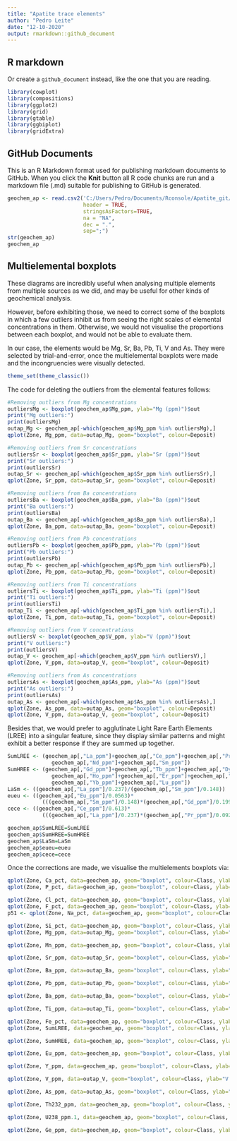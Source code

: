 ---
title: "Apatite trace elements"
author: "Pedro Leite"
date: "12-10-2020"
output: rmarkdown::github_document
---

## R markdown

Or create a `github_document` instead, like the one that you are reading.

```{r message=FALSE, warning=FALSE}
library(cowplot)
library(compositions)
library(ggplot2)
library(grid)
library(gtable)
library(ggbiplot)
library(gridExtra)

```

## GitHub Documents

This is an R Markdown format used for publishing markdown documents to GitHub. When you click the **Knit** button all R code chunks are run and a markdown file (.md) suitable for publishing to GitHub is generated.

```{r}
geochem_ap <- read.csv2('C:/Users/Pedro/Documents/Rconsole/Apatite_git/geochem_ap.csv', 
                        header = TRUE, 
                        stringsAsFactors=TRUE, 
                        na = "NA",
                        dec = ".",
                        sep=";")
str(geochem_ap)
geochem_ap
```


## Multielemental boxplots

These diagrams are incredibly useful when analysing multiple elements from multiple sources as we did, and may be useful for other kinds of geochemical analysis.

However, before exhibiting those, we need to correct some of the boxplots in which a few outliers inhibit us from seeing the right scales of elemental concentrations in them. Otherwise, we would not visualise the proportions between each boxplot, and would not be able to evaluate them.

In our case, the elements would be Mg, Sr, Ba, Pb, Ti, V and As. They were selected by trial-and-error, once the multielemental boxplots were made and the incongruencies were visually detected.

```{r}
theme_set(theme_classic())
```


The code for deleting the outliers from the elemental features follows:

```{r}
#Removing outliers from Mg concentrations
outliersMg <- boxplot(geochem_ap$Mg_ppm, ylab="Mg (ppm)")$out
print("Mg outliers:")
print(outliersMg)
outap_Mg <- geochem_ap[-which(geochem_ap$Mg_ppm %in% outliersMg),]
qplot(Zone, Mg_ppm, data=outap_Mg, geom="boxplot", colour=Deposit)

#Removing outliers from Sr concentrations
outliersSr <- boxplot(geochem_ap$Sr_ppm, ylab="Sr (ppm)")$out
print("Sr outliers:")
print(outliersSr)
outap_Sr <- geochem_ap[-which(geochem_ap$Sr_ppm %in% outliersSr),]
qplot(Zone, Sr_ppm, data=outap_Sr, geom="boxplot", colour=Deposit)

#Removing outliers from Ba concentrations
outliersBa <- boxplot(geochem_ap$Ba_ppm, ylab="Ba (ppm)")$out
print("Ba outliers:")
print(outliersBa)
outap_Ba <- geochem_ap[-which(geochem_ap$Ba_ppm %in% outliersBa),]
qplot(Zone, Ba_ppm, data=outap_Ba, geom="boxplot", colour=Deposit)

#Removing outliers from Pb concentrations
outliersPb <- boxplot(geochem_ap$Pb_ppm, ylab="Pb (ppm)")$out
print("Pb outliers:")
print(outliersPb)
outap_Pb <- geochem_ap[-which(geochem_ap$Pb_ppm %in% outliersPb),]
qplot(Zone, Pb_ppm, data=outap_Pb, geom="boxplot", colour=Deposit)

#Removing outliers from Ti concentrations
outliersTi <- boxplot(geochem_ap$Ti_ppm, ylab="Ti (ppm)")$out
print("Ti outliers:")
print(outliersTi)
outap_Ti <- geochem_ap[-which(geochem_ap$Ti_ppm %in% outliersTi),]
qplot(Zone, Ti_ppm, data=outap_Ti, geom="boxplot", colour=Deposit)

#Removing outliers from V concentrations
outliersV <- boxplot(geochem_ap$V_ppm, ylab="V (ppm)")$out
print("V outliers:")
print(outliersV)
outap_V <- geochem_ap[-which(geochem_ap$V_ppm %in% outliersV),]
qplot(Zone, V_ppm, data=outap_V, geom="boxplot", colour=Deposit)

#Removing outliers from As concentrations
outliersAs <- boxplot(geochem_ap$As_ppm, ylab="As (ppm)")$out
print("As outliers:")
print(outliersAs)
outap_As <- geochem_ap[-which(geochem_ap$As_ppm %in% outliersAs),]
qplot(Zone, As_ppm, data=outap_As, geom="boxplot", colour=Deposit)
qplot(Zone, V_ppm, data=outap_V, geom="boxplot", colour=Deposit)
```

Besides that, we would prefer to agglutinate Light Rare Earth Elements (LREE) into a singular feature, since they display similar patterns and might exhibit a better response if they are summed up together.

```{r}
SumLREE <- (geochem_ap[,"La_ppm"]+geochem_ap[,"Ce_ppm"]+geochem_ap[,"Pr_ppm"]+
              geochem_ap[,"Nd_ppm"]+geochem_ap[,"Sm_ppm"])
SumHREE <- (geochem_ap[,"Gd_ppm"]+geochem_ap[,"Tb_ppm"]+geochem_ap[,"Dy_ppm"]+
              geochem_ap[,"Ho_ppm"]+geochem_ap[,"Er_ppm"]+geochem_ap[,"Tm_ppm"]+
              geochem_ap[,"Yb_ppm"]+geochem_ap[,"Lu_ppm"])
LaSm <- ((geochem_ap[,"La_ppm"]/0.237)/(geochem_ap[,"Sm_ppm"]/0.148))
eueu <- ((geochem_ap[,"Eu_ppm"]/0.0563)*
           (((geochem_ap[,"Sm_ppm"]/0.148)*(geochem_ap[,"Gd_ppm"]/0.199)))^-0.5)
cece <- ((geochem_ap[,"Ce_ppm"]/0.613)*
           (((geochem_ap[,"La_ppm"]/0.237)*(geochem_ap[,"Pr_ppm"]/0.0928)))^-0.5)

geochem_ap$SumLREE=SumLREE
geochem_ap$SumHREE=SumHREE
geochem_ap$LaSm=LaSm
geochem_ap$eueu=eueu
geochem_ap$cece=cece
```


Once the corrections are made, we visualise the multielements boxplots via:

```{r}
qplot(Zone, Ca_pct, data=geochem_ap, geom="boxplot", colour=Class, ylab="Ca (wt. %)") 
qplot(Zone, P_pct, data=geochem_ap, geom="boxplot", colour=Class, ylab="P (wt. %)")  

qplot(Zone, Cl_pct, data=geochem_ap, geom="boxplot", colour=Class, ylab="Cl (wt. %)") 
qplot(Zone, F_pct, data=geochem_ap, geom="boxplot", colour=Class, ylab="F (wt. %)") 
p51 <- qplot(Zone, Na_pct, data=geochem_ap, geom="boxplot", colour=Class, ylab="Na (wt. %)") 

qplot(Zone, Si_pct, data=geochem_ap, geom="boxplot", colour=Class, ylab="Si (wt. %)") 
qplot(Zone, Mg_ppm, data=outap_Mg, geom="boxplot", colour=Class, ylab="Mg (ppm)") 

qplot(Zone, Mn_ppm, data=geochem_ap, geom="boxplot", colour=Class, ylab="Mn (ppm)") 

qplot(Zone, Sr_ppm, data=outap_Sr, geom="boxplot", colour=Class, ylab="Sr (ppm)") 

qplot(Zone, Ba_ppm, data=outap_Ba, geom="boxplot", colour=Class, ylab="Ba (ppm)") 

qplot(Zone, Pb_ppm, data=outap_Pb, geom="boxplot", colour=Class, ylab="Pb (ppm)") 

qplot(Zone, Ba_ppm, data=outap_Ba, geom="boxplot", colour=Class, ylab="Ba (ppm)")

qplot(Zone, Ti_ppm, data=outap_Ti, geom="boxplot", colour=Class, ylab="Ti (ppm)") 

qplot(Zone, Fe_pct, data=geochem_ap, geom="boxplot", colour=Class, ylab="Fe (wt. %)") 
qplot(Zone, SumLREE, data=geochem_ap, geom="boxplot", colour=Class, ylab="LREE (ppm)") 

qplot(Zone, SumHREE, data=geochem_ap, geom="boxplot", colour=Class, ylab="HREE (ppm)") 

qplot(Zone, Eu_ppm, data=geochem_ap, geom="boxplot", colour=Class, ylab="Eu (ppm)") 

qplot(Zone, Y_ppm, data=geochem_ap, geom="boxplot", colour=Class, ylab="Y (ppm)") 

qplot(Zone, V_ppm, data=outap_V, geom="boxplot", colour=Class, ylab="V (ppm)") 

qplot(Zone, As_ppm, data=outap_As, geom="boxplot", colour=Class, ylab="As (ppm)") 

qplot(Zone, Th232_ppm, data=geochem_ap, geom="boxplot", colour=Class, ylab="Th (ppm)") 

qplot(Zone, U238_ppm.1, data=geochem_ap, geom="boxplot", colour=Class, ylab="U (ppm)") 

qplot(Zone, Ge_ppm, data=geochem_ap, geom="boxplot", colour=Class, ylab="Ge (ppm)") 
```

